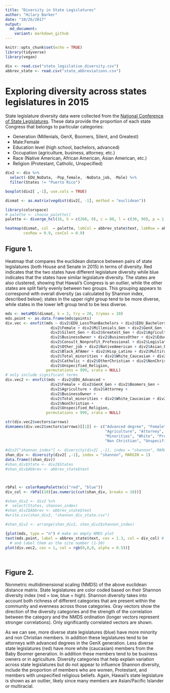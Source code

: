 ```yaml
---
title: "Diversity in State Legislatures"
author: "Hilary Barker"
date: "10/26/2017"
output:
  md_document:
    variant: markdown_github
---
```


```r
knitr::opts_chunk$set(echo = TRUE)
library(tidyverse)
library(vegan)

div <- read.csv("state_legislative_diversity.csv")
abbrev_state <- read.csv("state_abbreviations.csv")
```
# Exploring diversity across states legislatures in 2015

State legislature diversity data were collected from the [National Conference of State Legislatures](http://www.ncsl.org/research/about-state-legislatures/who-we-elect-an-interactive-graphic.aspx#). These data provide the proportion of each state Congress that belongs to particular categories:

   * Generation (Millenials, GenX, Boomers, Silent, and Greatest)
   * Male:Female
   * Education level (high school, bachelors, advanced)
   * Occupation (agriculture, business, attorney, etc.)
   * Race (Native American, African American, Asian American, etc.)
   * Religion (Protestant, Catholic, Unspecified)


```r
div2 <- div %>% 
  select(-EDU_NoData, -Pop_female, -NoData_job, -Male) %>% 
  filter(States != "Puerto Rico")

boxplot(div2[ ,-1], use.cols = TRUE)


```

```r
dismat <- as.matrix(vegdist(div2[, -1], method = "euclidean"))

library(colorspace)
# palette <- choose_palette()
palette <- diverge_hcl(16, h = c(260, 0), c = 80, l = c(30, 90), p = 1.5)

heatmap(dismat, col  = palette, labCol = abbrev_state$text, labRow = abbrev_state$text, 
        cexRow = 0.9, cexCol = 0.9)


```

## Figure 1.
Heatmap that compares the euclidean distance between pairs of state legislatures (both House and Senate in 2015) in terms of diversity. Red indicates that the two states have different legislature diversity while blue indicates that the states have similar legislature diversity. The states are also clustered, showing that Hawaii's Congress is an outlier, while the other states are split fairly evenly between two groups. This grouping appears to correspond with overall diversity (as calculated by Shannon index, described below); states in the upper right group tend to be more diverse, while states in the lower left group tend to be less diverse.


```r
mds <- metaMDS(dismat, k = 2, try = 20, trymax = 20)
mds.point <- as.data.frame(mds$points)
div.vec <- envfit(mds ~ div2$EDU_LessThanBachelors + div2$EDU_Bachelors + div2$EDU_Advanced +
                    div2$Female + div2$Millenials_Gen + div2$GenX_Gen + div2$Boomers_Gen +
                    div2$Silent_Gen + div2$Greatest_Gen + div2$Agriculture + div2$Attorney +
                    div2$BusinessOwner + div2$BusinessOther + div2$Educator +
                    div2$Consult_Nonprofit_Professional + div2$Legislator + div2$Retired +
                    div2$Other_job + div2$NativeAmerican + div2$Asian_PacIsl +
                    div2$Black_AfAmer + div2$Hisp_Latino + div2$Multiracial_Other +
                    div2$Total_minorities + div2$White_Caucasian + div2$Protestant +
                    div2$Catholic + div2$OtherChristian + div2$NonChristian +
                    div2$Unspecified_Religion,
                  permutations = 999, srata = NULL)
# only include significant terms
div.vec2 <- envfit(mds ~ div2$EDU_Advanced +
                    div2$Female + div2$GenX_Gen + div2$Boomers_Gen +
                    div2$Agriculture + div2$Attorney +
                    div2$BusinessOwner +
                    div2$Total_minorities + div2$White_Caucasian + div2$Protestant +
                    div2$NonChristian +
                    div2$Unspecified_Religion,
                  permutations = 999, srata = NULL)

str(div.vec2$vectors$arrows)
dimnames(div.vec2$vectors$arrows)[[1]] <- c("Advanced degree", "Female", "GenX", "Boomers",
                                            "Agriculture", "Attorney", "Business owner", 
                                            "Minorities", "White", "Protestant", 
                                            "Non Christian", "Unspecified religion")
                                            
#div2["shannon_index"] <- diversity(div2[ ,-1], index = "shannon", MARGIN = 1)
shan_div <- diversity(div2[ ,-1], index = "shannon", MARGIN = 1)
data.frame((shan_div))
#shan_div$State <- div2$States
#shan_div$Abbrev <- abbrev_state$text



rbPal <- colorRampPalette(c("red", "blue"))
div_col <- rbPal(10)[as.numeric(cut(shan_div, breaks = 10))]

#shan_div2 <- div2 %>% 
#  select(States, shannon_index)
#shan_div2$Abbrev <- abbrev_state$text
#write.csv(shan_div2, "shannon_div_state.csv")

#shan_div2 <- arrange(shan_div2, shan_div2$shannon_index)
```


```r

{plot(mds, type = "n") # make an empty NMDS plot
text(mds.point, label = abbrev_state$text, cex = 1.3, col = div_col) # Add the NMDS points for each site
  # and label them as the site number (1-30)
plot(div.vec2, cex = 1, col = rgb(0,0,0, alpha = 0.5))}




```


## Figure 2.

Nonmetric multidimensional scaling (NMDS) of the above euclidean distance matrix. State legislatures are color coded based on their Shannon diversity index (red = low, blue = high). Shannon diversity takes into account both richness of different categories that are present within the community and evenness across those categories. Gray vectors show the direction of the diversity categories and the strength of the correlation between the category and the NMDS ordination (longer vectors represent stronger correlations). Only significantly correlated vectors are shown. 

As we can see, more diverse state legislatures (blue) have more minority and non Christian members. In addition these legislatures tend to be attorneys with advanced degrees in the GenX generation. Less diverse state legislatures (red) have more white (caucasian) members from the Baby Boomer generation. In addition these members tend to be business owners or in agriculture. Diversity categories that help explain variation across state legislatures but do not appear to influence Shannon diversity, include the proportion of members who are women, Protestant, and members with unspecified religious beliefs. Again, Hawaii's state legislature is shown as an outlier, likely since many members are Asian/Pacific Islander or multiracial. 

